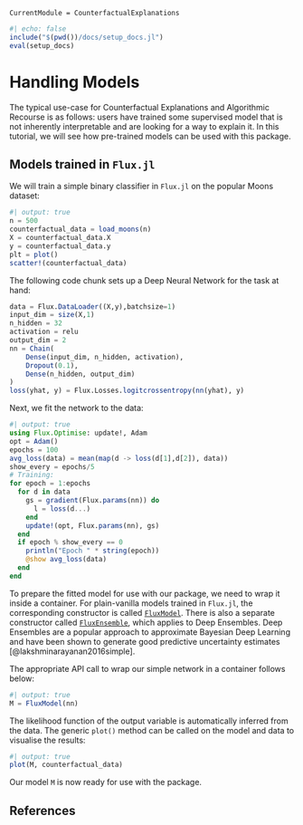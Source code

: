 ```@meta
CurrentModule = CounterfactualExplanations 
```

```julia
#| echo: false
include("$(pwd())/docs/setup_docs.jl")
eval(setup_docs)
```

# Handling Models

The typical use-case for Counterfactual Explanations and Algorithmic Recourse is as follows: users have trained some supervised model that is not inherently interpretable and are looking for a way to explain it. In this tutorial, we will see how pre-trained models can be used with this package.

## Models trained in `Flux.jl`

We will train a simple binary classifier in `Flux.jl` on the popular Moons dataset:

```julia
#| output: true
n = 500
counterfactual_data = load_moons(n)
X = counterfactual_data.X
y = counterfactual_data.y
plt = plot()
scatter!(counterfactual_data)
```

The following code chunk sets up a Deep Neural Network for the task at hand:

```julia
data = Flux.DataLoader((X,y),batchsize=1)
input_dim = size(X,1)
n_hidden = 32
activation = relu
output_dim = 2
nn = Chain(
    Dense(input_dim, n_hidden, activation),
    Dropout(0.1),
    Dense(n_hidden, output_dim)
)
loss(yhat, y) = Flux.Losses.logitcrossentropy(nn(yhat), y)
```

Next, we fit the network to the data:

```julia
#| output: true
using Flux.Optimise: update!, Adam
opt = Adam()
epochs = 100
avg_loss(data) = mean(map(d -> loss(d[1],d[2]), data))
show_every = epochs/5
# Training:
for epoch = 1:epochs
  for d in data
    gs = gradient(Flux.params(nn)) do
      l = loss(d...)
    end
    update!(opt, Flux.params(nn), gs)
  end
  if epoch % show_every == 0
    println("Epoch " * string(epoch))
    @show avg_loss(data)
  end
end
```

To prepare the fitted model for use with our package, we need to wrap it inside a container. For plain-vanilla models trained in `Flux.jl`, the corresponding constructor is called [`FluxModel`](@ref). There is also a separate constructor called [`FluxEnsemble`](@ref), which applies to Deep Ensembles. Deep Ensembles are a popular approach to approximate Bayesian Deep Learning and have been shown to generate good predictive uncertainty estimates [@lakshminarayanan2016simple].

The appropriate API call to wrap our simple network in a container follows below:

```julia
#| output: true
M = FluxModel(nn)
```

The likelihood function of the output variable is automatically inferred from the data. The generic `plot()` method can be called on the model and data to visualise the results:

```julia
#| output: true
plot(M, counterfactual_data)
```

Our model `M` is now ready for use with the package.

## References



